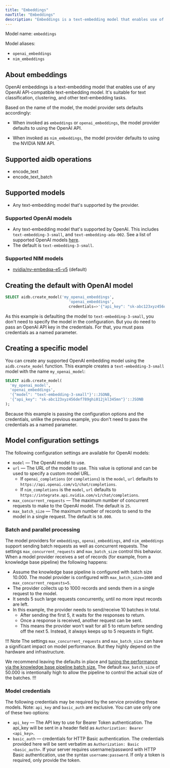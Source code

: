 ```yaml
---
title: "Embeddings"
navTitle: "Embeddings"
description: "Embeddings is a text-embedding model that enables use of any OpenAI API-compatible text-embedding model."
---
```


Model name: `embeddings`

Model aliases:

* `openai_embeddings`
* `nim_embeddings`

## About embeddings

OpenAI embeddings is a text-embedding model that enables use of any OpenAI API-compatible text-embedding model. It's suitable for text classification, clustering, and other text-embedding tasks.

Based on the name of the model, the model provider sets defaults accordingly:

* When invoked as `embeddings` or `openai_embeddings`, the model provider defaults to using the OpenAI API.

* When invoked as `nim_embeddings`, the model provider defaults to using the NVIDIA NIM API.

## Supported aidb operations

* encode_text
* encode_text_batch

## Supported models

* Any text-embedding model that's supported by the provider.

### Supported OpenAI models

* Any text-embedding model that's supported by OpenAI. This includes `text-embedding-3-small`, and `text-embedding-ada-002`. See a list of supported OpenAI models [here](https://platform.openai.com/docs/guides/embeddings#embedding-models).
* The default is `text-embedding-3-small`.

### Supported NIM models

* [nvidia/nv-embedqa-e5-v5](https://build.nvidia.com/nvidia/nv-embedqa-e5-v5) (default)

## Creating the default with OpenAI model

```sql
SELECT aidb.create_model('my_openai_embeddings',
                            'openai_embeddings',
                            credentials=>'{"api_key": "sk-abc123xyz456def789ghi012jkl345mn"'::JSONB);
```

As this example is defaulting the model to `text-embedding-3-small`, you don't need to specify the model in the configuration. But you do need to pass an OpenAI API key in the credentials. For that, you must pass credentials as a named parameter.

## Creating a specific model

You can create any supported OpenAI embedding model using the `aidb.create_model` function. This example creates a `text-embedding-3-small` model with the name `my_openai_model`:

```sql
SELECT aidb.create_model(
  'my_openai_model',
  'openai_embeddings',
  '{"model": "text-embedding-3-small"}'::JSONB,
  '{"api_key": "sk-abc123xyz456def789ghi012jkl345mn"}'::JSONB
);
```

Because this example is passing the configuration options and the credentials, unlike the previous example, you don't need to pass the credentials as a named parameter.

## Model configuration settings

The following configuration settings are available for OpenAI models:

* `model` &mdash; The OpenAI model to use.
* `url` &mdash; The URL of the model to use. This value is optional and can be used to specify a custom model URL.
  * If `openai_completions` (or `completions`) is the `model`, `url` defaults to `https://api.openai.com/v1/chat/completions`.
  * If `nim_completions` is the `model`, `url` defaults to `https://integrate.api.nvidia.com/v1/chat/completions`.
* `max_concurrent_requests` &mdash; The maximum number of concurrent requests to make to the OpenAI model. The default is `25`.
* `max_batch_size` &mdash; The maximum number of records to send to the model in a single request. The default is `50.000`.

### Batch and parallel processing

The model providers for `embeddings`, `openai_embeddings`, and `nim_embeddings` support sending batch requests as well as concurrent requests.
The settings `max_concurrent_requests` and `max_batch_size` control this behavior. When a model provider receives a set of records (for example, from a knowledge base pipeline) the following happens:

* Assume the knowledge base pipeline is configured with batch size 10.000. The model provider is configured with `max_batch_size=1000` and `max_concurrent_requests=5`.
* The provider collects up to 1000 records and sends them in a single request to the model.
* It sends 5 such large requests concurrently, until no more input records are left.
* In this example, the provider needs to send/receive 10 batches in total.
  * After sending the first 5, it waits for the responses to return.
  * Once a response is received, another request can be sent.
  * This means the provider won't wait for all 5 to return before sending off the next 5. Instead, it always keeps up to 5 requests in flight.

!!! Note
The settings `max_concurrent_requests` and `max_batch_size` can have a significant impact on model performance. But they highly depend on
the hardware and infrastructure.

We recommend leaving the defaults in place and [tuning the performance via the knowledge base pipeline batch size.](../../knowledge_base/performance_tuning)
The default `max_batch_size` of 50.000 is intentionally high to allow the pipeline to control the actual size of the batches.
!!!


### Model credentials

The following credentials may be required by the service providing these models. Note: `api_key` and `basic_auth` are exclusive. You can use only one of these two options:

* `api_key` &mdash; The API key to use for Bearer Token authentication. The api_key will be sent in a header field as `Authorization: Bearer <api_key>`.
* `basic_auth` &mdash; credentials for HTTP Basic authentication. The credentials provided here will be sent verbatim as `Authorization: Basic <basic_auth>`. If your server requires username/password with HTTP Basic authentication, use the syntax `username:password`. If only a token is required, only provide the token.

